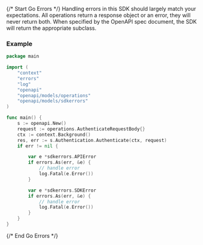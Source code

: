 {/* Start Go Errors */}
Handling errors in this SDK should largely match your expectations.  All operations return a response object or an error, they will never return both.  When specified by the OpenAPI spec document, the SDK will return the appropriate subclass.



### Example

```go
package main

import (
	"context"
	"errors"
	"log"
	"openapi"
	"openapi/models/operations"
	"openapi/models/sdkerrors"
)

func main() {
	s := openapi.New()
	request := operations.AuthenticateRequestBody{}
	ctx := context.Background()
	res, err := s.Authentication.Authenticate(ctx, request)
	if err != nil {

		var e *sdkerrors.APIError
		if errors.As(err, &e) {
			// handle error
			log.Fatal(e.Error())
		}

		var e *sdkerrors.SDKError
		if errors.As(err, &e) {
			// handle error
			log.Fatal(e.Error())
		}
	}
}

```
{/* End Go Errors */}
